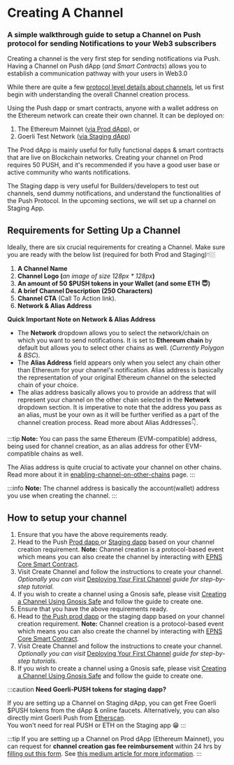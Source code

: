 
# Creating A Channel

### A simple walkthrough guide to setup a Channel on Push protocol for sending Notifications to your Web3 subscribers

Creating a channel is the very first step for sending notifications via Push. Having a Channel on Push dApp (_and Smart Contracts_) allows you to establish a communication pathway with your users in Web3.0

While there are quite a few [protocol level details about channels](../../developer-tooling/push-smart-contracts/epns-core-contract/channel-creation-process-on-smart-contract.md), let us first begin with understanding the overall Channel creation process.

Using the Push dapp or smart contracts, anyone with a wallet address on the Ethereum network can create their own channel. It can be deployed on:

1. The Ethereum Mainnet ([via Prod dApp](http://app.push.org/)), or
2. Goerli Test Network ([via Staging dApp](https://staging.push.org/))

The Prod dApp is mainly useful for fully functional dapps & smart contracts that are live on Blockchain networks. Creating your channel on Prod requires 50 PUSH, and it's recommended if you have a good user base or active community who wants notifications.

The Staging dapp is very useful for Builders/developers to test out channels, send dummy notifications, and understand the functionalities of the Push Protocol. In the upcoming sections, we will set up a channel on Staging App.

## Requirements for Setting Up a Channel

Ideally, there are six crucial requirements for creating a Channel. Make sure you are ready with the below list (required for both Prod and Staging)👇🏼

1. **A Channel Name**
2. **Channel Logo (**_an image of size 128px \* 128px_**)**
3. **An amount of 50 $PUSH tokens in your Wallet (**and some ETH :innocent:**)**
4. **A brief Channel Description (**250 Characters**)**
5. **Channel CTA** (Call To Action link).
6. **Network & Alias Address**

**Quick Important Note on Network & Alias Address**

* The **Network** dropdown allows you to select the network/chain on which you want to send notifications. It is set to **Ethereum chain** by default but allows you to select other chains as well. (_Currently Polygon & BSC_).
* The **Alias Address** field appears only when you select any chain other than Ethereum for your channel's notification. Alias address is basically the representation of your original Ethereum channel on the selected chain of your choice.
* The alias address basically allows you to provide an address that will represent your channel on the other chain selected in the **Network** dropdown section. It is imperative to note that the address you pass as an alias, must be your own as it will be further verified as a part of the channel creation process. Read more about Alias Addresses👇.

<CustomLinkCard text='What is a Channel Alias' link='../../CONCEPTS/what-are-channels/what-is-a-channel-alias' />

:::tip
**Note:** You can pass the same Ethereum (EVM-compatible) address, being used for channel creation, as an alias address for other EVM-compatible chains as well.

The Alias address is quite crucial to activate your channel on other chains. Read more about it in [enabling-channel-on-other-chains](enabling-channel-on-other-chains/ "mention") page.
:::

:::info
**Note:** The channel address is basically the account(wallet) address you use when creating the channel.
:::

## How to setup your channel

1. Ensure that you have the above requirements ready.
2. Head to the Push [Prod dapp ](https://app.push.org/#/channels)or [Staging dapp](https://staging.push.org/#/channels) based on your channel creation requirement. **Note:** Channel creation is a protocol-based event which means you can also create the channel by interacting with [EPNS Core Smart Contract](../../developer-tooling/push-smart-contracts/epns-core-contract/channel-creation-process-on-smart-contract.md).
3. Visit Create Channel and follow the instructions to create your channel. _Optionally you can visit_ [Deploying Your First Channel](./channel-creation-guides/deploying-your-first-channel.md "mention") _guide for step-by-step tutorial._
4. If you wish to create a channel using a Gnosis safe, please visit [Creating a Channel Using Gnosis Safe](channel-creation-guides/creating-a-channel-using-gnosis-safe.md "mention") and follow the guide to create one.
5. Ensure that you have the above requirements ready.
6. Head to [the Push prod dapp](http://app.push.org/) or the staging dapp based on your channel creation requirement. **Note:** Channel creation is a protocol-based event which means you can also create the channel by interacting with [EPNS Core Smart Contract](../../developer-tooling/push-smart-contracts/epns-core-contract/channel-creation-process-on-smart-contract.md).
7. Visit Create Channel and follow the instructions to create your channel. _Optionally you can visit_  [Deploying Your First Channel](./channel-creation-guides/deploying-your-first-channel.md "mention") _guide for step-by-step tutorials._
8. If you wish to create a channel using a Gnosis safe, please visit [Creating a Channel Using Gnosis Safe](channel-creation-guides/creating-a-channel-using-gnosis-safe.md "mention") and follow the guide to create one.

:::caution
**Need Goerli-PUSH tokens for staging dapp?**

If you are setting up a Channel on Staging dApp, you can get Free Goerli $PUSH tokens from the dApp & online faucets. Alternatively, you can also directly mint Goerli Push from [Etherscan](https://goerli.etherscan.io/address/0x2b9bE9259a4F5Ba6344c1b1c07911539642a2D33).\
You won't need for real PUSH or ETH on the Staging app 😁
:::

:::tip
If you are setting up a Channel on Prod dApp (Ethereum Mainnet), you can request for **channel creation gas fee reimbursement** within 24 hrs by [filling out this form](https://docs.google.com/forms/d/e/1FAIpQLScNQ2\_mACRQgyIPsr47woE69\_FOds8aLIGupT20QIEUMfgnQw/viewform). See [this medium article for more information](https://medium.com/ethereum-push-notification-service/calling-all-hobbyist-devs-channel-creation-gas-fee-is-now-refundable-6631ccd01baf).
:::
